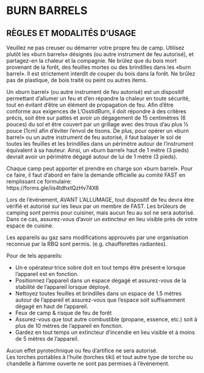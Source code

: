 # BURN BARRELS {-}

<h2><span>RÈGLES ET MODALITÉS D’USAGE</span></h2> 

Veuillez ne pas creuser ou démarrer votre propre feu de camp. Utilisez plutôt les «burn barrels» désignés (ou autre instrument de feu autorisé), et partagez-en la chaleur et la compagnie. Ne brûlez que du bois mort provenant de la forêt, des feuilles mortes ou des brindilles dans les «burn barrel». Il est strictement interdit de couper du bois dans la forêt. Ne brûlez pas de plastique, de bois traité ou peint ou autres items. 

Un «burn barrel» (ou autre instrument de feu autorisé) est un dispositif permettant d’allumer un  feu et d’en répandre la chaleur en toute sécurité, tout en évitant d’être un élément de propagation de feu. Afin d’être conforme aux exigences de L’OsstidBurn, il doit répondre à des critères précis, soit être sur pattes et avoir un dégagement de 15 centimètres (6 pouces) du sol et être couvert par un grillage avec des trous d’au plus ½ pouce (1cm) afin d’éviter l’envol de tisons. De plus, pour opérer un «burn barrel» ou  un autre instrument de feu autorisé, il faut balayer le sol de toutes les feuilles et les brindilles dans un périmètre autour de l’instrument  équivalent à sa hauteur. Ainsi, un «burn barrel»  haut de 1 mètre (3 pieds) devrait avoir un périmètre dégagé autour de lui de 1 mètre (3 pieds).  


Chaque camp peut apporter et prendre en charge  son «burn barrel». Pour ce faire, il faut  d’abord en faire la demande officielle au comité FAST en remplissant ce formulaire:  
https://forms.gle/iis4tdhxtQzHv74X6 


Lors de l’événement, AVANT L’ALLUMAGE, tout dispositif de feu devra être vérifié et autorisé sur les lieux par un membre de FAST. 
Les brûleurs de camping sont permis pour cuisiner, mais aucun feu au sol ne sera autorisé. Dans ce cas, assurez-vous d’avoir un extincteur en lieu visible près de votre espace de cuisine. 


Les appareils au gaz sans modifications approuvés par une organisation reconnue par la RBQ sont permis. (e.g. chaufferettes radiantes). 

Pour de tels appareils: 

* Un·e opérateur·trice sobre doit en tout temps être présent·e lorsque l’appareil est en fonction. 
* Positionnez l’appareil dans un espace dégagé et assurez-vous de la stabilité de l’appareil  lorsque déployé. 
* Nettoyez toutes feuilles et brindilles dans un espace de 1.5 mètres autour de l’appareil et assurez-vous que l’espace soit suffisamment dégagé en haut de l’appareil. 
* Feux de camp & risque de feu de forêt 
* Assurez-vous que tout autre combustible  (propane, essence, etc.) soit à plus de 10  mètres de l’appareil en fonction. 
* Gardez en tout temps un extincteur d’incendie en lieu visible et à moins de 5 mètres de l’appareil. 


Aucun effet pyrotechnique ou feu d’artifice ne sera autorisé.  
Les torches portables à l’huile (torches tiki) et  tout autre type de torche ou chandelle à flamme ouverte ne sont pas permises à l’événement.
